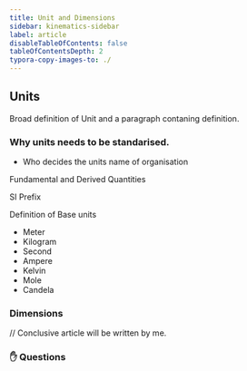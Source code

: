 ```yaml
---
title: Unit and Dimensions
sidebar: kinematics-sidebar
label: article
disableTableOfContents: false
tableOfContentsDepth: 2
typora-copy-images-to: ./
---
```


## Units

Broad definition of Unit and a paragraph contaning definition.

### Why units needs to be standarised.

- Who decides the units name of organisation

Fundamental and Derived Quantities

SI Prefix

Definition of Base units

- Meter
- Kilogram
- Second
- Ampere    
- Kelvin
- Mole
- Candela

### Dimensions

// Conclusive article will be written by me.


### ✋ Questions
